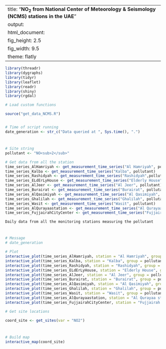 
---
title: "**NO<sub>2</sub> from National Center of Meteorology & Seismology (NCMS) stations in the UAE**"
output:
  html_document:
    fig_height: 2.5
    fig_width: 9.5
    theme: flatly
---


```{r set_up, message = FALSE, echo = FALSE, warning = FALSE}
library(threadr)
library(dygraphs)
library(tidyr)
library(leaflet)
library(readr)
library(shiny)
library(rgdal)

# Load custom functions

source("get_data_NCMS.R")


# Time of script running
date_generation <- str_c("Data queried at ", Sys.time(), ".")
```
# 

## 
```{r import_data, message = FALSE, echo = FALSE, results = "hide", cache = TRUE, warning = FALSE}

# Site string
pollutant <- "NO<sub>2</sub>"

# Get data from all the station
time_series_AlHamriyah <- get_measurement_time_series("Al Hamriyah", pollutant)
time_series_Kalba <- get_measurement_time_series("Kalba", pollutant)
time_series_Rashidyah <- get_measurement_time_series("Rashidyah",pollutant)
time_series_ELdErLyHouse <- get_measurement_time_series("Elderly House", pollutant)
time_series_AlJeer <- get_measurement_time_series("Al Jeer", pollutant)
time_series_Burairat <- get_measurement_time_series("Burairat", pollutant)
time_series_AlQasimiyah <- get_measurement_time_series("Al Qasimiyah", pollutant)
time_series_Ghalilah <- get_measurement_time_series("Ghalilah", pollutant)
time_series_Wasit <- get_measurement_time_series("Wasit", pollutant)
time_series_AlQurayaastation <- get_measurement_time_series("Al Qurayaa station", pollutant)
time_series_FujjairahCityCenter <- get_measurement_time_series("Fujjairah City Center", pollutant)

```

 `Daily data from all the monitoring stations measuring the pollutant`
 
# 

## 


```{r plot_NCMS_NO2, echo = FALSE, cache = TRUE}
# Message
# date_generation

# Plot
interactive_plot(time_series_AlHamriyah, station = "Al Hamriyah", group = pollutant, pollu="NO2")
interactive_plot(time_series_Kalba, station = "Kalba", group = pollutant, pollu="NO2")
interactive_plot(time_series_Rashidyah, station = "Rashidyah", group = pollutant, pollu="NO2")
interactive_plot(time_series_ELdErLyHouse, station = "Elderly House", group = pollutant, pollu="NO2")
interactive_plot(time_series_AlJeer, station = "Al Jeer", group = pollutant, pollu="NO2")
interactive_plot(time_series_Burairat, station = "Burairat", group = pollutant, pollu="NO2")
interactive_plot(time_series_AlQasimiyah, station = "Al Qasimiyah", group = pollutant, pollu="NO2")
interactive_plot(time_series_Ghalilah, station = "Ghalilah", group = pollutant, pollu="NO2")
interactive_plot(time_series_Wasit, station = "Wasit", group = pollutant, pollu="NO2")
interactive_plot(time_series_AlQurayaastation, station = "Al Qurayaa station", group = pollutant, pollu="NO2")
interactive_plot(time_series_FujjairahCityCenter, station = "Fujjairah City Center", group = pollutant, pollu="NO2")
```


```{r import_data_for_map, message = FALSE, echo = FALSE, results = "hide", cache = TRUE}
# Get site locations

coord_site <- get_sites(var = "NO2")

```
#
 
##

```{r map, fig.height = 8, echo = FALSE, message = FALSE, cache = TRUE}
# Build map
interactive_map(coord_site)
```

 
 